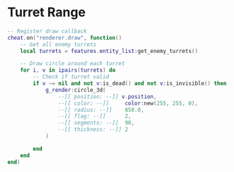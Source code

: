 # Turret Range

```lua filename="turret-range.lua"
-- Register draw callback
cheat.on("renderer.draw", function()
    -- Get all enemy turrets
    local turrets = features.entity_list:get_enemy_turrets()

    -- Draw circle around each turret
    for i, v in ipairs(turrets) do
        -- Check if turret valid
        if v ~= nil and not v:is_dead() and not v:is_invisible() then
            g_render:circle_3d(
                --[[ position: --]] v.position,
                --[[ color: --]]     color:new(255, 255, 0),
                --[[ radius: --]]    850.0,
                --[[ flag: --]]      2,
                --[[ segments: --]]  90,
                --[[ thickness: --]] 2
            )

        end
    end
end)
```
